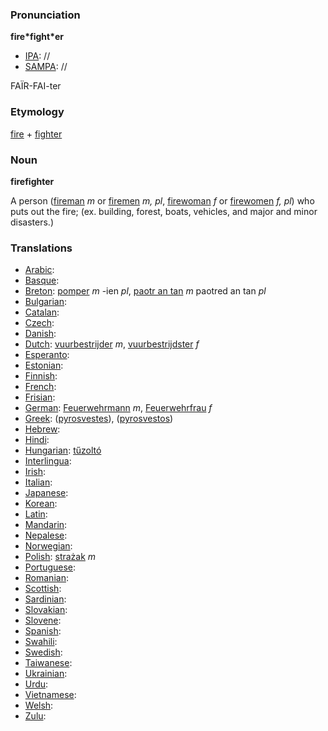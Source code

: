 ===Pronunciation===

'''fire*fight*er'''
*[[IPA]]: //
*[[SAMPA]]: //
FA&Iuml;R-FAI-ter
===Etymology===

[[fire]] + [[fighter]]
=== Noun ===
'''firefighter'''

A person ([[fireman]] ''m'' or [[firemen]] ''m, pl'', [[firewoman]] ''f'' or [[firewomen]] ''f, pl'') who puts out the fire; (ex. building, forest, boats, vehicles, and major and minor disasters.)
===Translations===

*[[Arabic]]:
*[[Basque]]:
*[[Breton]]: [[pomper]] ''m'' -ien ''pl'', [[paotr an tan]] ''m'' paotred an tan ''pl''
*[[Bulgarian]]:
*[[Catalan]]:
*[[Czech]]:
*[[Danish]]:
*[[Dutch]]: [[vuurbestrijder]] ''m'', [[vuurbestrijdster]] ''f''
*[[Esperanto]]:
*[[Estonian]]:
*[[Finnish]]:
*[[French]]:
*[[Frisian]]:
*[[German]]: [[Feuerwehrmann]] ''m'', [[Feuerwehrfrau]] ''f''
*[[Greek]]: ([[pyrosvestes]]), ([[pyrosvestos]])
*[[Hebrew]]:
*[[Hindi]]:
*[[Hungarian]]: [[tűzoltó]]
*[[Interlingua]]:
*[[Irish]]:
*[[Italian]]:
*[[Japanese]]:
*[[Korean]]:
*[[Latin]]:
*[[Mandarin]]:
*[[Nepalese]]:
*[[Norwegian]]:
*[[Polish]]: [[strażak]] ''m''
*[[Portuguese]]:
*[[Romanian]]:
*[[Scottish]]:
*[[Sardinian]]:
*[[Slovakian]]:
*[[Slovene]]:
*[[Spanish]]:
*[[Swahili]]:
*[[Swedish]]:
*[[Taiwanese]]:
*[[Ukrainian]]:
*[[Urdu]]:
*[[Vietnamese]]:
*[[Welsh]]:
*[[Zulu]]: